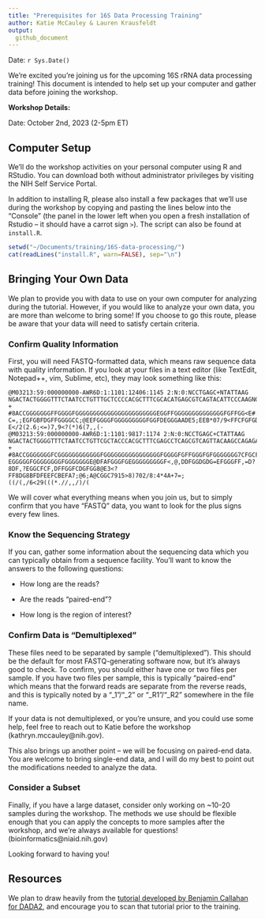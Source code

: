 ```yaml
---
title: "Prerequisites for 16S Data Processing Training"
author: Katie McCauley & Lauren Krausfeldt
output: 
  github_document
---
```


Date: `r Sys.Date()`

We're excited you're joining us for the upcoming 16S rRNA data processing training! This document is intended to help set up your computer and gather data before joining the workshop.

**Workshop Details:**

Date: October 2nd, 2023 (2-5pm ET)



## Computer Setup

We'll do the workshop activities on your personal computer using R and RStudio. You can download both without administrator privileges by visiting the NIH Self Service Portal.

In addition to installing R, please also install a few packages that we'll use during the workshop by copying and pasting the lines below into the "Console" (the panel in the lower left when you open a fresh installation of Rstudio -- it should have a carrot sign `>`). The script can also be found at `install.R`.

```r
setwd("~/Documents/training/16S-data-processing/")
cat(readLines("install.R", warn=FALSE), sep="\n")
```

## Bringing Your Own Data

We plan to provide you with data to use on your own computer for analyzing during the tutorial. However, if you would like to analyze your own data, you are more than welcome to bring some! If you choose to go this route, please be aware that your data will need to satisfy certain criteria.

### Confirm Quality Information

First, you will need FASTQ-formatted data, which means raw sequence data with quality information. If you look at your files in a text editor (like TextEdit, Notepad++, vim, Sublime, etc), they may look something like this:

```
@M03213:59:000000000-AWR6D:1:1101:12406:1145 2:N:0:NCCTGAGC+NTATTAAG
NGACTACTGGGGTTTCTAATCCTGTTTGCTCCCCACGCTTTCGCACATGAGCGTCAGTACATTCCCAAGNGGCTGCCTTCGCCTTCGGTATTCCTCCACATCTCTACGCNTTTCACCGCTACACGTGGAATTCTACCCCTCCCTAAAGTACTCTAGATTCCCAGTCTGAAATGCAATTCCCAGGTTAAGCCCGGGGCTTTCACACCTCACTTAAAAATCCGCCTGCGTGCCCTTTACGCCCAGTTATTCCGATTAACGCT
+
#8ACCGGGGGGGFFGGGGFGGGGGGGGGGGGGGGGGGGGGGGEGGFFGGGGGGGGGGGGGGFGFFGG<E#:BFFGGGFGGGGGCGGFEFGFFGGGGG<CFFCFGGGGGG#99@FFGGEGBGGFGGF8CFFFEFGGG<=9DC>DDGGD?C=,;EGFGBFDGFFGGGGCC;@EEFGGGGFGGGGGGGGGFGGFDEGGGAADE5;EEB*07/9<FFCFGFGD@=@EDFF>7>9;C?E</2(2.6;<=)7,9<?(*)6(7,,(-
@M03213:59:000000000-AWR6D:1:1101:9817:1174 2:N:0:NCCTGAGC+CTATTAAG
NGACTACTGGGGTTTCTAATCCTGTTCGCTACCCACGCTTTCGAGCCTCAGCGTCAGTTACAAGCCAGAGAGCCGCTTTCGCCACAGGTGTTCCTCCATATATCTACGCATTTCACCGCTACACATGGAATTCCACTCTCCCCTCTTGCACTCAAGTTAAACAGTTTCCAAAGCAAACTATGGTTGAGCCACAGCCTTTGACTTCAGACTTATCTAACCGCCTGCGCTCGCTTTCCGCCCACTAAATCCGTATAACTCTCG
+
#8ACCGGGGGGGFCGGGGGGGGGGGGFGGGGGGGGGGGGGGGGFGGGGFGFFGGGFGFGGGGGGG7CFGCFFGGGGBEGGGGGGGG?EGGGGGFGGGGGGGGFGGGGGGGE@DFAFGGGFGEGGGGGGGGGF<,@,DDFGGDGDG=EFGGGFF,=D?8DF,?EGGCFCF,DFFGGFCDGFGG8@E3<?FF8DG8BFDFEEFCBEFA7;@6;A@CGGC7915>8)702/8:4*4A+7=;((/(,/6<29(((*.//,,/)/(
```

We will cover what everything means when you join us, but to simply confirm that you have "FASTQ" data, you want to look for the plus signs every few lines.

### Know the Sequencing Strategy

If you can, gather some information about the sequencing data which you can typically obtain from a sequence facility. You'll want to know the answers to the following questions:

- How long are the reads?

- Are the reads "paired-end"?

- How long is the region of interest?

### Confirm Data is "Demultiplexed"

These files need to be separated by sample ("demultiplexed"). This should be the default for most FASTQ-generating software now, but it's always good to check. To confirm, you should either have one or two files per sample. If you have two files per sample, this is typically "paired-end" which means that the forward reads are separate from the reverse reads, and this is typically noted by a "_1"/"_2" or "_R1"/"_R2" somewhere in the file name.

If your data is not demultiplexed, or you're unsure, and you could use some help, feel free to reach out to Katie before the workshop (kathryn.mccauley@nih.gov).

This also brings up another point -- we will be focusing on paired-end data. You are welcome to bring single-end data, and I will do my best to point out the modifications needed to analyze the data.

### Consider a Subset

Finally, if you have a large dataset, consider only working on ~10-20 samples during the workshop. The methods we use should be flexible enough that you can apply the concepts to more samples after the workshop, and we're always available for questions! (bioinformatics@niaid.nih.gov)

Looking forward to having you!

## Resources

We plan to draw heavily from the [tutorial developed by Benjamin Callahan for DADA2](https://benjjneb.github.io/dada2/tutorial.html), and encourage you to scan that tutorial prior to the training.